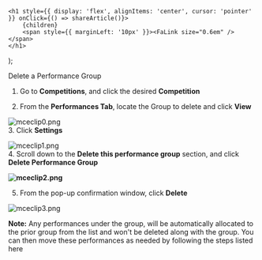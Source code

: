 

    <h1 style={{ display: 'flex', alignItems: 'center', cursor: 'pointer' }} onClick={() => shareArticle()}>
        {children} 
        <span style={{ marginLeft: '10px' }}><FaLink size="0.6em" /></span>
    </h1>
);

<ToastContainer />

<ClickableTitle>Delete a Performance Group</ClickableTitle>




1. Go to **Competitions**, and click the desired **Competition**


2. From the **Performances Tab**, locate the Group to delete and click **View**


![mceclip0.png](../../../resources/article-images/14005717009427-Delete-a-Performance-Group_1.png)   
3. Click **Settings**


![mceclip1.png](../../../resources/article-images/14005717009427-Delete-a-Performance-Group_2.png)   
4. Scroll down to the **Delete this performance group** section, and click **Delete Performance Group**


**![mceclip2.png](../../../resources/article-images/14005717009427-Delete-a-Performance-Group_3.png)**


5. From the pop-up confirmation window, click **Delete** 


![mceclip3.png](../../../resources/article-images/14005717009427-Delete-a-Performance-Group_4.png)


**Note:** Any performances under the group, will be automatically allocated to the prior group from the list and won't be deleted along with the group. You can then move these performances as needed by following the steps listed here 



